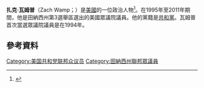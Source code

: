 '''扎克·瓦姆普'''（Zach Wamp；{{bd|1957年|10月28日}}）是[[美國|美國]]的一位政治人物<ref>{{Cite web|title=Wamp emphasizes 'second chance' after drug past|publisher=[[Knoxville_News_Sentinel|Knoxville News Sentinel]]|date=December 10, 2008|url=http://www.knoxnews.com/news/2008/dec/10/wamp-emphasizes-second-chance-after-drug-past|accessdate=July 29, 2010|archive-date=2012-10-14|archive-url=https://web.archive.org/web/20121014230129/http://www.knoxnews.com/news/2008/dec/10/wamp-emphasizes-second-chance-after-drug-past/|dead-url=no}}</ref>。在1995年至2011年期間，他是田納西州第3選舉區選出的美國眾議院議員。他的黨籍是[[共和黨_(美國)|共和黨]]。瓦姆普首次當選眾議院議員是在1994年。
== 參考資料 ==
{{reflist}}
{{US-poli-bio-stub}}
{{normdaten}}
{{DEFAULTSORT:wamp}}
[[Category:美国共和党联邦众议员|Category:美国共和党联邦众议员]]
[[Category:田納西州聯邦眾議員|Category:田納西州聯邦眾議員]]